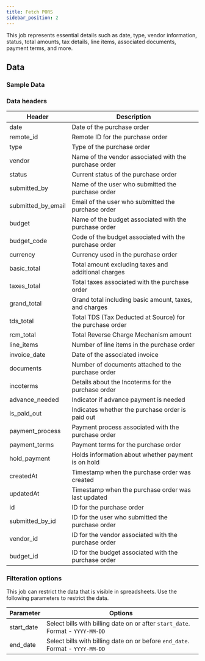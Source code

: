 ```yaml
---
title: Fetch PORS
sidebar_position: 2
---
```


This job represents essential details such as date, type, vendor information, status, total amounts, tax details, line items, associated documents, payment terms, and more. 

<AddJob
  template="gsheet_simplepor_db_pors"
/>

## Data

### Sample Data

<Gsheet
  src="https://docs.google.com/spreadsheets/d/14xpjjn0KR9oWi4zoM7JEfvAuiwR5ybX_0dVTZxmmwRI/edit#gid=39756839"
/>


### Data headers

| Header            | Description                                             |
|-------------------|---------------------------------------------------------|
| date              | Date of the purchase order |
| remote_id         | Remote ID for the purchase order                |
| type              | Type of the purchase order                               |
| vendor            | Name of the vendor associated with the purchase order    |
| status            | Current status of the purchase order                     |
| submitted_by      | Name of the user who submitted the purchase order        |
| submitted_by_email| Email of the user who submitted the purchase order       |
| budget            | Name of the budget associated with the purchase order    |
| budget_code       | Code of the budget associated with the purchase order    |
| currency          | Currency used in the purchase order                       |
| basic_total       | Total amount excluding taxes and additional charges      |
| taxes_total       | Total taxes associated with the purchase order            |
| grand_total       | Grand total including basic amount, taxes, and charges   |
| tds_total         | Total TDS (Tax Deducted at Source) for the purchase order |
| rcm_total         | Total Reverse Charge Mechanism amount                     |
| line_items        | Number of line items in the purchase order                |
| invoice_date      | Date of the associated invoice |
| documents         | Number of documents attached to the purchase order       |
| incoterms         | Details about the Incoterms for the purchase order        |
| advance_needed    | Indicator if advance payment is needed                   |
| is_paid_out       | Indicates whether the purchase order is paid out         |
| payment_process   | Payment process associated with the purchase order       |
| payment_terms     | Payment terms for the purchase order                      |
| hold_payment      | Holds information about whether payment is on hold        |
| createdAt         | Timestamp when the purchase order was created             |
| updatedAt         | Timestamp when the purchase order was last updated        |
| id                | ID for the purchase order                  |
| submitted_by_id   | ID for the user who submitted the purchase order |
| vendor_id         | ID for the vendor associated with the purchase order |
| budget_id         | ID for the budget associated with the purchase order |




### Filteration options

This job can restrict the data that is visible in spreadsheets. Use the following parameters to restrict the data.

| Parameter | Options |
|----|----|
| start_date | Select bills with billing date on or after `start_date`. Format - `YYYY-MM-DD` |
| end_date | Select bills with billing date on or before `end_date`. Format - `YYYY-MM-DD` |

<!---
## Others

### Similar jobs

Similar sort of data can be achieved by using get accounting transaction job and filtering it by invoice type. 

### Reports that use this job

Here are some of the report templates that use this job: 
-->